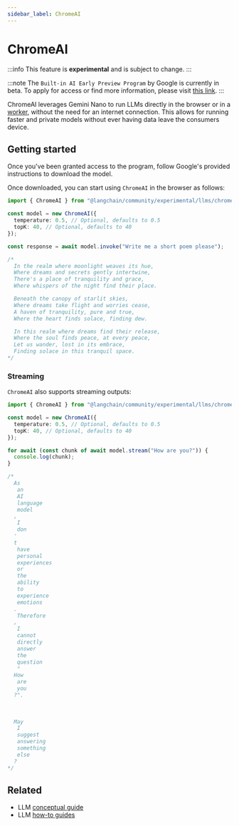 ```yaml
---
sidebar_label: ChromeAI
---
```



# ChromeAI

:::info
This feature is **experimental** and is subject to change.
:::

:::note
The `Built-in AI Early Preview Program` by Google is currently in beta. To apply for access or find more information, please visit [this link](https://developer.chrome.com/docs/ai/built-in).
:::

ChromeAI leverages Gemini Nano to run LLMs directly in the browser or in a [worker](https://developer.mozilla.org/en-US/docs/Web/API/Worker),
without the need for an internet connection. This allows for running faster and private models without ever having data leave the consumers device.

## Getting started

Once you've been granted access to the program, follow Google's provided instructions to download the model.

Once downloaded, you can start using `ChromeAI` in the browser as follows:

```typescript
import { ChromeAI } from "@langchain/community/experimental/llms/chrome_ai";

const model = new ChromeAI({
  temperature: 0.5, // Optional, defaults to 0.5
  topK: 40, // Optional, defaults to 40
});

const response = await model.invoke("Write me a short poem please");

/*
  In the realm where moonlight weaves its hue,
  Where dreams and secrets gently intertwine,
  There's a place of tranquility and grace,
  Where whispers of the night find their place.

  Beneath the canopy of starlit skies,
  Where dreams take flight and worries cease,
  A haven of tranquility, pure and true,
  Where the heart finds solace, finding dew.

  In this realm where dreams find their release,
  Where the soul finds peace, at every peace,
  Let us wander, lost in its embrace,
  Finding solace in this tranquil space.
*/
```

### Streaming

`ChromeAI` also supports streaming outputs:

```typescript
import { ChromeAI } from "@langchain/community/experimental/llms/chrome_ai";

const model = new ChromeAI({
  temperature: 0.5, // Optional, defaults to 0.5
  topK: 40, // Optional, defaults to 40
});

for await (const chunk of await model.stream("How are you?")) {
  console.log(chunk);
}

/*
  As
   an
   AI
   language
   model
  ,
   I
   don
  '
  t
   have
   personal
   experiences
   or
   the
   ability
   to
   experience
   emotions
  .
   Therefore
  ,
   I
   cannot
   directly
   answer
   the
   question
   "
  How
   are
   you
  ?".
  
  
  
  May
   I
   suggest
   answering
   something
   else
  ?
*/
```

## Related

- LLM [conceptual guide](/docs/concepts/#llms)
- LLM [how-to guides](/docs/how_to/#llms)
